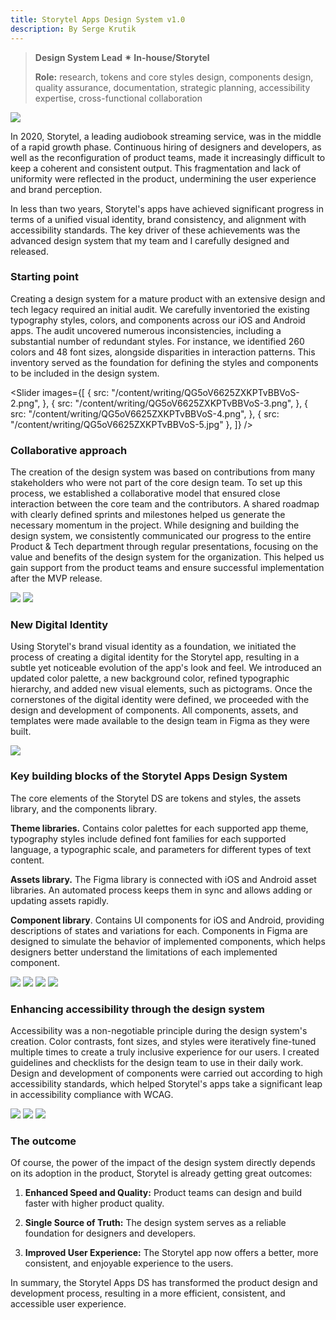 ```yaml
---
title: Storytel Apps Design System v1.0
description: By Serge Krutik
---
```

> **Design System Lead ✴︎ In-house/Storytel**
>
> **Role:** research, tokens and core styles design, components design, quality assurance, documentation, strategic planning, accessibility expertise, cross-functional collaboration

![](/content/writing/QG5oV6625ZXKPTvBBVoS-1.png)

In 2020, Storytel, a leading audiobook streaming service, was in the middle of a rapid growth phase. Continuous hiring of designers and developers, as well as the reconfiguration of product teams, made it increasingly difficult to keep a coherent and consistent output. This fragmentation and lack of uniformity were reflected in the product, undermining the user experience and brand perception.

In less than two years, Storytel's apps have achieved significant progress in terms of a unified visual identity, brand consistency, and alignment with accessibility standards. The key driver of these achievements was the advanced design system that my team and I carefully designed and released.

### **Starting point**

Creating a design system for a mature product with an extensive design and tech legacy required an initial audit. We carefully inventoried the existing typography styles, colors, and components across our iOS and Android apps. The audit uncovered numerous inconsistencies, including a substantial number of redundant styles. For instance, we identified 260 colors and 48 font sizes, alongside disparities in interaction patterns. This inventory served as the foundation for defining the styles and components to be included in the design system.

<Slider
  images={[
    {
      src: "/content/writing/QG5oV6625ZXKPTvBBVoS-2.png",
    },
    {
      src: "/content/writing/QG5oV6625ZXKPTvBBVoS-3.png",
    },
    {
      src: "/content/writing/QG5oV6625ZXKPTvBBVoS-4.png",
    },
    {
      src: "/content/writing/QG5oV6625ZXKPTvBBVoS-5.jpg"
    },
  ]}
/>

### **Collaborative approach**

The creation of the design system was based on contributions from many stakeholders who were not part of the core design team. To set up this process, we established a collaborative model that ensured close interaction between the core team and the contributors. A shared roadmap with clearly defined sprints and milestones helped us generate the necessary momentum in the project. While designing and building the design system, we consistently communicated our progress to the entire Product & Tech department through regular presentations, focusing on the value and benefits of the design system for the organization. This helped us gain support from the product teams and ensure successful implementation after the MVP release.

![](/content/writing/QG5oV6625ZXKPTvBBVoS-6.png)
![](/content/writing/QG5oV6625ZXKPTvBBVoS-7.png)

### **New Digital Identity**

Using Storytel's brand visual identity as a foundation, we initiated the process of creating a digital identity for the Storytel app, resulting in a subtle yet noticeable evolution of the app's look and feel. We introduced an updated color palette, a new background color, refined typographic hierarchy, and added new visual elements, such as pictograms. Once the cornerstones of the digital identity were defined, we proceeded with the design and development of components. All components, assets, and templates were made available to the design team in Figma as they were built.

![](/content/writing/QG5oV6625ZXKPTvBBVoS-8.png)

### **Key building blocks of the Storytel Apps Design System**

The core elements of the Storytel DS are tokens and styles, the assets library, and the components library.

**Theme libraries.** Contains color palettes for each supported app theme, typography styles include defined font families for each supported language, a typographic scale, and parameters for different types of text content.

**Assets library.** The Figma library is connected with iOS and Android asset libraries. An automated process keeps them in sync and allows adding or updating assets rapidly.

**Component library**. Contains UI components for iOS and Android, providing descriptions of states and variations for each. Components in Figma are designed to simulate the behavior of implemented components, which helps designers better understand the limitations of each implemented component.

![](/content/writing/QG5oV6625ZXKPTvBBVoS-9.png)
![](/content/writing/QG5oV6625ZXKPTvBBVoS-10.png)
![](/content/writing/QG5oV6625ZXKPTvBBVoS-11.png)
![](/content/writing/QG5oV6625ZXKPTvBBVoS-12.png)

### **Enhancing accessibility through the design system**

Accessibility was a non-negotiable principle during the design system's creation. Color contrasts, font sizes, and styles were iteratively fine-tuned multiple times to create a truly inclusive experience for our users. I created guidelines and checklists for the design team to use in their daily work. Design and development of components were carried out according to high accessibility standards, which helped Storytel's apps take a significant leap in accessibility compliance with WCAG.

![](/content/writing/QG5oV6625ZXKPTvBBVoS-13.png)
![](/content/writing/QG5oV6625ZXKPTvBBVoS-14.png)
![](/content/writing/QG5oV6625ZXKPTvBBVoS-15.png)

### **The outcome**

Of course, the power of the impact of the design system directly depends on its adoption in the product, Storytel is already getting great outcomes:

1. **Enhanced Speed and Quality:** Product teams can design and build faster with higher product quality.

2. **Single Source of Truth:** The design system serves as a reliable foundation for designers and developers.

3. **Improved User Experience:** The Storytel app now offers a better, more consistent, and enjoyable experience to the users.

In summary, the Storytel Apps DS has transformed the product design and development process, resulting in a more efficient, consistent, and accessible user experience.
